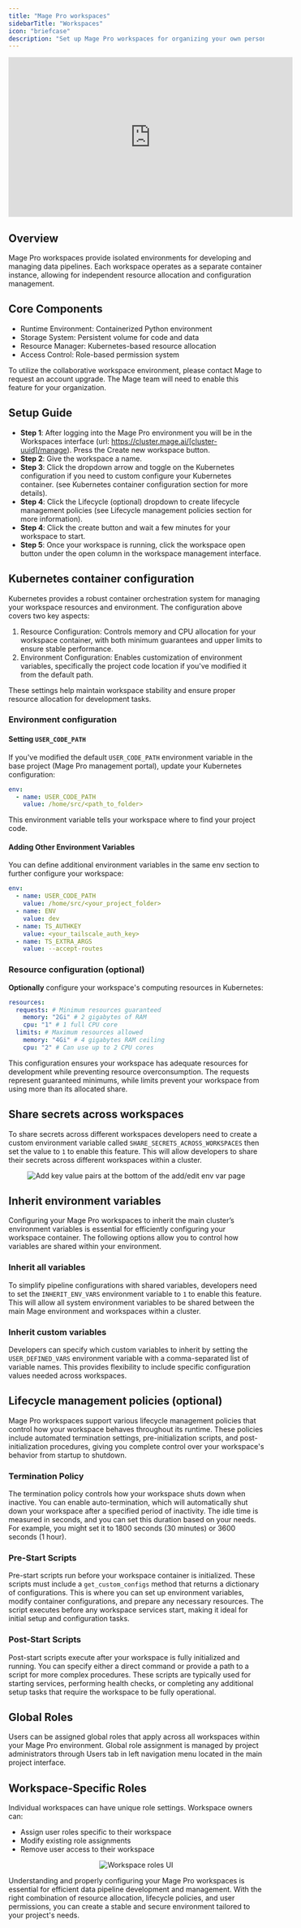 ```yaml
---
title: "Mage Pro workspaces"
sidebarTitle: "Workspaces"
icon: "briefcase"
description: "Set up Mage Pro workspaces for organizing your own personal environment."
---
```



<ProOnly source="workspaces" />

<iframe width="560" height="315" src="https://www.youtube.com/embed/O84nC2aOsT4?si=LWWVenWeQDM8YXL_" title="YouTube video player" frameborder="0" allow="accelerometer; autoplay; clipboard-write; encrypted-media; gyroscope; picture-in-picture; web-share" referrerpolicy="strict-origin-when-cross-origin" allowfullscreen></iframe>

## Overview

Mage Pro workspaces provide isolated environments for developing and managing data pipelines. Each workspace operates as a separate container instance, allowing for independent resource allocation and configuration management.

## Core Components

- Runtime Environment: Containerized Python environment
- Storage System: Persistent volume for code and data
- Resource Manager: Kubernetes-based resource allocation
- Access Control: Role-based permission system

<Note>
To utilize the collaborative workspace environment, please contact Mage to request an account upgrade. 
The Mage team will need to enable this feature for your organization.
</Note>

## Setup Guide

- **Step 1**: After logging into the Mage Pro environment you will be in the Workspaces interface (url: https://cluster.mage.ai/[cluster-uuid]/manage). Press the Create new workspace button.
- **Step 2**:  Give the workspace a name.
- **Step 3**: Click the dropdown arrow and toggle on the Kubernetes configuration if you need to custom configure your Kubernetes container. (see Kubernetes container configuration section for more details).
- **Step 4**: Click the Lifecycle (optional) dropdown to create lifecycle management policies (see Lifecycle management policies section for more information).
- **Step 4**: Click the create button and wait a few minutes for your workspace to start.
- **Step 5**: Once your workspace is running, click the workspace open button under the open column in the workspace management interface.

## Kubernetes container configuration

Kubernetes provides a robust container orchestration system for managing your workspace resources and environment. The configuration above covers two key aspects:

1. Resource Configuration: Controls memory and CPU allocation for your workspace container, with both minimum guarantees and upper limits to ensure stable performance.
2. Environment Configuration: Enables customization of environment variables, specifically the project code location if you've modified it from the default path.

These settings help maintain workspace stability and ensure proper resource allocation for development tasks.

### Environment configuration

#### Setting `USER_CODE_PATH`

If you've modified the default `USER_CODE_PATH` environment variable in the base project (Mage Pro management portal), update your Kubernetes configuration:

```yaml
env:
  - name: USER_CODE_PATH
    value: /home/src/<path_to_folder>
```

This environment variable tells your workspace where to find your project code.

#### Adding Other Environment Variables
You can define additional environment variables in the same env section to further configure your workspace:

```yaml
env:
  - name: USER_CODE_PATH
    value: /home/src/<your_project_folder>
  - name: ENV
    value: dev
  - name: TS_AUTHKEY
    value: <your_tailscale_auth_key>
  - name: TS_EXTRA_ARGS
    value: --accept-routes
```

### Resource configuration (optional)

**Optionally** configure your workspace's computing resources in Kubernetes:

```yaml
resources:
  requests: # Minimum resources guaranteed
    memory: "2Gi" # 2 gigabytes of RAM
    cpu: "1" # 1 full CPU core
  limits: # Maximum resources allowed
    memory: "4Gi" # 4 gigabytes RAM ceiling
    cpu: "2" # Can use up to 2 CPU cores
```

This configuration ensures your workspace has adequate resources for development while preventing resource overconsumption. The requests represent guaranteed minimums, while limits prevent your workspace from using more than its allocated share.

## Share secrets across workspaces

To share secrets across different workspaces developers need to create a custom environment variable 
called `SHARE_SECRETS_ACROSS_WORKSPACES` then set the value to `1` to enable this feature. This will 
allow developers to share their secrets across different workspaces within a cluster.

<Frame>
    <p align="center">
        <img
            alt="Add key value pairs at the bottom of the add/edit env var page"
            src="https://mage-ai.github.io/assets/guides/workspaces/add-env-var-secrets-workspaces.png"
        />
    </p>
</Frame>

## Inherit environment variables

Configuring your Mage Pro workspaces to inherit the main cluster’s environment 
variables is essential for efficiently configuring your workspace container. 
The following options allow you to control how variables are shared within your environment.

### Inherit all variables

To simplify pipeline configurations with shared variables, developers need to set 
the `INHERIT_ENV_VARS` environment variable to `1` to enable this feature. 
This will allow all system environment variables to be shared between the main 
Mage environment and workspaces within a cluster.

### Inherit custom variables

Developers can specify which custom variables to inherit by setting 
the `USER_DEFINED_VARS` environment variable with a comma-separated list of variable names. 
This provides flexibility to include specific configuration values needed across workspaces.

## Lifecycle management policies (optional)

Mage Pro workspaces support various lifecycle management policies that control how your workspace behaves throughout its runtime. These policies include automated termination settings, pre-initialization scripts, and post-initialization procedures, giving you complete control over your workspace's behavior from startup to shutdown.

### Termination Policy

The termination policy controls how your workspace shuts down when inactive. You can enable auto-termination, which will automatically shut down your workspace after a specified period of inactivity. The idle time is measured in seconds, and you can set this duration based on your needs. For example, you might set it to 1800 seconds (30 minutes) or 3600 seconds (1 hour).

### Pre-Start Scripts

Pre-start scripts run before your workspace container is initialized. These scripts must include a `get_custom_configs` method that returns a dictionary of configurations. This is where you can set up environment variables, modify container configurations, and prepare any necessary resources. The script executes before any workspace services start, making it ideal for initial setup and configuration tasks.

### Post-Start Scripts

Post-start scripts execute after your workspace is fully initialized and running. You can specify either a direct command or provide a path to a script for more complex procedures. These scripts are typically used for starting services, performing health checks, or completing any additional setup tasks that require the workspace to be fully operational.

## Global Roles

Users can be assigned global roles that apply across all workspaces within your Mage Pro environment. Global role assignment is managed by project administrators through Users tab in left navigation menu located in the main project interface.

## Workspace-Specific Roles

Individual workspaces can have unique role settings. Workspace owners can:

- Assign user roles specific to their workspace
- Modify existing role assignments
- Remove user access to their workspace

<Frame>
    <p align="center">
        <img
            alt="Workspace roles UI"
            src="https://mage-ai.github.io/assets/guides/workspaces/workspaces-roles-ui.png"
        />
    </p>
</Frame>

Understanding and properly configuring your Mage Pro workspaces is essential for efficient data pipeline development and management. With the right combination of resource allocation, lifecycle policies, and user permissions, you can create a stable and secure environment tailored to your project's needs. 

